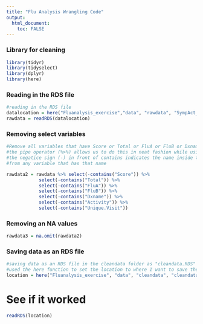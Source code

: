 ```yaml
---
title: "Flu Analysis Wrangling Code"
output:
  html_document:
    toc: FALSE
---
```


### Library for cleaning 
```r
library(tidyr)
library(tidyselect)
library(dplyr)
library(here)
```

### Reading in the RDS file 
```r
#reading in the RDS file 
datalocation = here("Fluanalysis_exercise","data", "rawdata", "SympAct_Any_Pos.Rda")
rawdata = readRDS(datalocation)

```

### Removing select variables
```r
#Remove all variables that have Score or Total or FluA or FluB or Dxname or Activity in their name
#the pipe operator (%>%) allows us to do this in neat fashion while using the contains function
#the negatice sign (-) in front of contains indicates the name inside the parenthesis will be dropped 
#from any variable that has that name 

rawdata2 = rawdata %>% select(-contains("Score")) %>% 
            select(-contains("Total")) %>% 
            select(-contains("FluA")) %>% 
            select(-contains("FluB")) %>%
            select(-contains("Dxname")) %>%
            select(-contains("Activity")) %>%
            select(-contains("Unique.Visit"))

```

### Removing an NA values 
```r
rawdata3 = na.omit(rawdata2)
```

### Saving data as an RDS file
```r
#saving data as an RDS file in the cleandata folder as "cleandata.RDS"
#used the here function to set the location to where I want to save the file 
location = here("Fluanalysis_exercise", "data", "cleandata", "cleandata.RDS")
```

# See if it worked
```r
readRDS(location)
```


